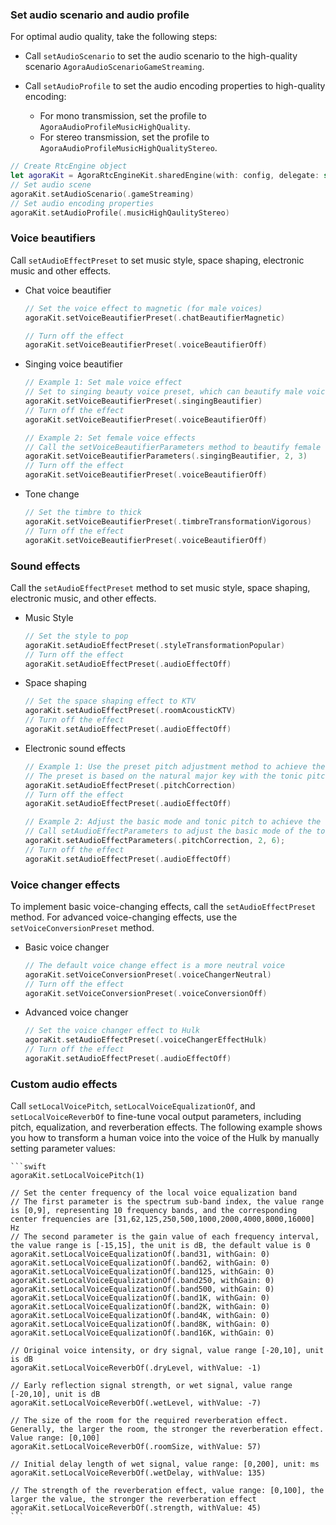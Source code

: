 
### Set audio scenario and audio profile

For optimal audio quality, take the following steps:

- Call `setAudioScenario` to set the audio scenario to the high-quality scenario `AgoraAudioScenarioGameStreaming`.

- Call `setAudioProfile` to set the audio encoding properties to high-quality encoding:

  - For mono transmission, set the profile to  `AgoraAudioProfileMusicHighQuality`.
  - For stereo transmission, set the profile to  `AgoraAudioProfileMusicHighQualityStereo`.

```swift
// Create RtcEngine object
let agoraKit = AgoraRtcEngineKit.sharedEngine(with: config, delegate: self)
// Set audio scene
agoraKit.setAudioScenario(.gameStreaming)
// Set audio encoding properties
agoraKit.setAudioProfile(.musicHighQaulityStereo)
```

### Voice beautifiers

Call `setAudioEffectPreset` to set music style, space shaping, electronic music and other effects.

- Chat voice beautifier

    ```swift
    // Set the voice effect to magnetic (for male voices)
    agoraKit.setVoiceBeautifierPreset(.chatBeautifierMagnetic)

    // Turn off the effect
    agoraKit.setVoiceBeautifierPreset(.voiceBeautifierOff)
    ```

- Singing voice beautifier

    ```swift
    // Example 1: Set male voice effect
    // Set to singing beauty voice preset, which can beautify male voices and add small room reverberation effect
    agoraKit.setVoiceBeautifierPreset(.singingBeautifier)
    // Turn off the effect
    agoraKit.setVoiceBeautifierPreset(.voiceBeautifierOff)

    // Example 2: Set female voice effects
    // Call the setVoiceBeautifierParameters method to beautify female voices and add hall reverberation effect
    agoraKit.setVoiceBeautifierParameters(.singingBeautifier, 2, 3)
    // Turn off the effect
    agoraKit.setVoiceBeautifierPreset(.voiceBeautifierOff)
    ```

* Tone change
    
    ```swift
    // Set the timbre to thick
    agoraKit.setVoiceBeautifierPreset(.timbreTransformationVigorous)
    // Turn off the effect
    agoraKit.setVoiceBeautifierPreset(.voiceBeautifierOff)
    ```

### Sound effects

Call the `setAudioEffectPreset` method to set music style, space shaping, electronic music, and other effects.

* Music Style

    ```swift
    // Set the style to pop
    agoraKit.setAudioEffectPreset(.styleTransformationPopular)
    // Turn off the effect
    agoraKit.setAudioEffectPreset(.audioEffectOff)
    ```

* Space shaping

    ```swift
    // Set the space shaping effect to KTV
    agoraKit.setAudioEffectPreset(.roomAcousticKTV)
    // Turn off the effect
    agoraKit.setAudioEffectPreset(.audioEffectOff)
    ```

* Electronic sound effects

    ```swift
    // Example 1: Use the preset pitch adjustment method to achieve the electronic music sound effect
    // The preset is based on the natural major key with the tonic pitch of C, and corrects the actual pitch of the audio
    agoraKit.setAudioEffectPreset(.pitchCorrection)
    // Turn off the effect
    agoraKit.setAudioEffectPreset(.audioEffectOff)

    // Example 2: Adjust the basic mode and tonic pitch to achieve the electronic sound effect
    // Call setAudioEffectParameters to adjust the basic mode of the tone to the natural minor key and the tonic pitch to D
    agoraKit.setAudioEffectParameters(.pitchCorrection, 2, 6);
    // Turn off the effect
    agoraKit.setAudioEffectPreset(.audioEffectOff)
    ```

### Voice changer effects

To implement basic voice-changing effects, call the `setAudioEffectPreset` method. For advanced voice-changing effects, use the `setVoiceConversionPreset` method.

* Basic voice changer

    ```swift
    // The default voice change effect is a more neutral voice
    agoraKit.setVoiceConversionPreset(.voiceChangerNeutral)
    // Turn off the effect
    agoraKit.setVoiceConversionPreset(.voiceConversionOff)
    ```

* Advanced voice changer

    ```swift
    // Set the voice changer effect to Hulk
    agoraKit.setAudioEffectPreset(.voiceChangerEffectHulk)
    // Turn off the effect
    agoraKit.setAudioEffectPreset(.audioEffectOff)
    ```

### Custom audio effects
    
Call `setLocalVoicePitch`, `setLocalVoiceEqualizationOf`, and `setLocalVoiceReverbOf` to fine-tune vocal output parameters, including pitch, equalization, and reverberation effects. The following example shows you how to transform a human voice into the voice of the Hulk by manually setting parameter values:

    ```swift
    agoraKit.setLocalVoicePitch(1)

    // Set the center frequency of the local voice equalization band
    // The first parameter is the spectrum sub-band index, the value range is [0,9], representing 10 frequency bands, and the corresponding center frequencies are [31,62,125,250,500,1000,2000,4000,8000,16000] Hz
    // The second parameter is the gain value of each frequency interval, the value range is [-15,15], the unit is dB, the default value is 0
    agoraKit.setLocalVoiceEqualizationOf(.band31, withGain: 0)
    agoraKit.setLocalVoiceEqualizationOf(.band62, withGain: 0)
    agoraKit.setLocalVoiceEqualizationOf(.band125, withGain: 0)
    agoraKit.setLocalVoiceEqualizationOf(.band250, withGain: 0)
    agoraKit.setLocalVoiceEqualizationOf(.band500, withGain: 0)
    agoraKit.setLocalVoiceEqualizationOf(.band1K, withGain: 0)
    agoraKit.setLocalVoiceEqualizationOf(.band2K, withGain: 0)
    agoraKit.setLocalVoiceEqualizationOf(.band4K, withGain: 0)
    agoraKit.setLocalVoiceEqualizationOf(.band8K, withGain: 0)
    agoraKit.setLocalVoiceEqualizationOf(.band16K, withGain: 0)

    // Original voice intensity, or dry signal, value range [-20,10], unit is dB
    agoraKit.setLocalVoiceReverbOf(.dryLevel, withValue: -1)

    // Early reflection signal strength, or wet signal, value range [-20,10], unit is dB
    agoraKit.setLocalVoiceReverbOf(.wetLevel, withValue: -7)

    // The size of the room for the required reverberation effect. Generally, the larger the room, the stronger the reverberation effect. Value range: [0,100]
    agoraKit.setLocalVoiceReverbOf(.roomSize, withValue: 57)

    // Initial delay length of wet signal, value range: [0,200], unit: ms
    agoraKit.setLocalVoiceReverbOf(.wetDelay, withValue: 135)

    // The strength of the reverberation effect, value range: [0,100], the larger the value, the stronger the reverberation effect
    agoraKit.setLocalVoiceReverbOf(.strength, withValue: 45)
    ```